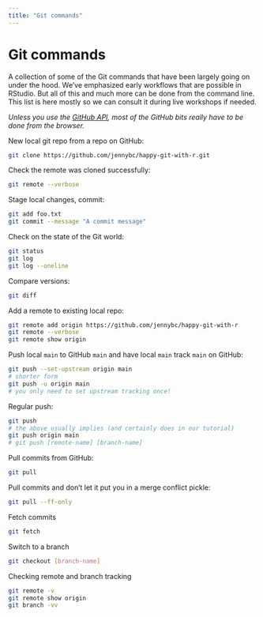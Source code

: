 ```yaml
---
title: "Git commands"
---
```


# **Git commands**

A collection of some of the Git commands that have been largely going on under the hood. We’ve emphasized early workflows that are possible in RStudio. But all of this and much more can be done from the command line. This list is here mostly so we can consult it during live workshops if needed.

*Unless you use the [GitHub API](https://developer.github.com/v3/), most of the GitHub bits really have to be done from the browser.*

New local git repo from a repo on GitHub:

``` bash
git clone https://github.com/jennybc/happy-git-with-r.git
```

Check the remote was cloned successfully:

``` bash
git remote --verbose
```

Stage local changes, commit:

``` bash
git add foo.txt
git commit --message "A commit message"
```

Check on the state of the Git world:

``` bash
git status
git log
git log --oneline
```

Compare versions:

``` bash
git diff
```

Add a remote to existing local repo:

``` bash
git remote add origin https://github.com/jennybc/happy-git-with-r
git remote --verbose
git remote show origin
```

Push local `main` to GitHub `main` and have local `main` track `main` on GitHub:

``` bash
git push --set-upstream origin main
# shorter form
git push -u origin main
# you only need to set upstream tracking once!
```

Regular push:

``` bash
git push 
# the above usually implies (and certainly does in our tutorial)
git push origin main
# git push [remote-name] [branch-name]
```

Pull commits from GitHub:

``` bash
git pull
```

Pull commits and don’t let it put you in a merge conflict pickle:

``` bash
git pull --ff-only
```

Fetch commits

``` bash
git fetch
```

Switch to a branch

``` bash
git checkout [branch-name]
```

Checking remote and branch tracking

``` bash
git remote -v
git remote show origin
git branch -vv
```
